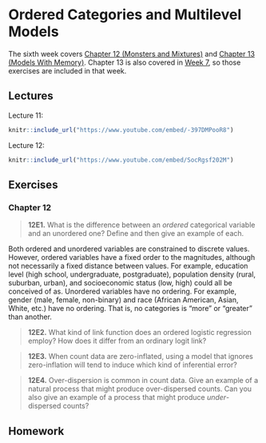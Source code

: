 # Ordered Categories and Multilevel Models {#week-6}

The sixth week covers [Chapter 12 (Monsters and Mixtures)](https://bookdown.org/content/4857/monsters-and-mixtures.html) and [Chapter 13 (Models With Memory)](https://bookdown.org/content/4857/models-with-memory.html). Chapter 13 is also covered in [Week 7](#week-7), so those exercises are included in that week.

## Lectures

Lecture 11:

```r
knitr::include_url("https://www.youtube.com/embed/-397DMPooR8")
```

Lecture 12:

```r
knitr::include_url("https://www.youtube.com/embed/SocRgsf202M")
```

## Exercises

### Chapter 12

:::question
> **12E1.** What is the difference between an *ordered* categorical variable and an unordered one? Define and then give an example of each.
:::

Both ordered and unordered variables are constrained to discrete values. However, ordered variables have a fixed order to the magnitudes, although not necessarily a fixed distance between values. For example, education level (high school, undergraduate, postgraduate), population density (rural, suburban, urban), and socioeconomic status (low, high) could all be conceived of as. Unordered variables have no ordering. For example, gender (male, female, non-binary) and race (African American, Asian, White, etc.) have no ordering. That is, no categories is "more" or "greater" than another.


:::question
> **12E2.** What kind of link function does an ordered logistic regression employ? How does it differ from an ordinary logit link?
:::




:::question
> **12E3.** When count data are zero-inflated, using a model that ignores zero-inflation will tend to induce which kind of inferential error?
:::




:::question
> **12E4.** Over-dispersion is common in count data. Give an example of a natural process that might produce over-dispersed counts. Can you also give an example of a process that might produce *under*-dispersed counts?
:::







## Homework
